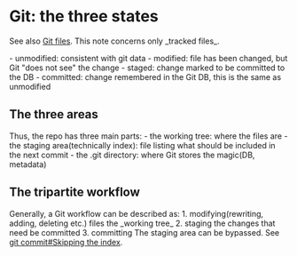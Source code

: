 = Git: the three states =
See also [[Git files]]. This note concerns only _tracked files_.

- unmodified: consistent with git data
- modified: file has been changed, but Git "does not see" the change 
- staged: change marked to be committed to the DB
- committed: change remembered in the Git DB, this is the same as unmodified

== The three areas ==
Thus, the repo has three main parts:
- the working tree: where the files are
- the staging area(technically index): file listing what should be included in the next commit 
- the .git directory: where Git stores the magic(DB, metadata) 

== The tripartite workflow ==
Generally, a Git workflow can be described as:
1. modifying(rewriting, adding, deleting etc.) files the _working tree_
2. staging the changes that need be committed
3. committing
The staging area can be bypassed. See [[git commit#Skipping the index]].
